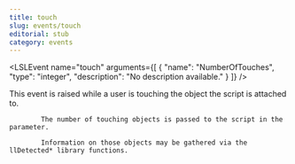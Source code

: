 ```yaml
---
title: touch
slug: events/touch
editorial: stub
category: events
---
```


<LSLEvent
	name="touch"
	arguments={[
	{
		"name": "NumberOfTouches",
		"type": "integer",
		"description": "No description available."
	}
]}
/>

This event is raised while a user is touching the object the script is attached to.

			The number of touching objects is passed to the script in the parameter.

			Information on those objects may be gathered via the llDetected* library functions.
